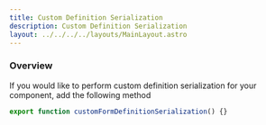 ```yaml
---
title: Custom Definition Serialization
description: Custom Definition Serialization
layout: ../../../../layouts/MainLayout.astro
---
```



### Overview

If you would like to perform custom definition serialization for your component, add the following method

```ts
export function customFormDefinitionSerialization() {}
```
